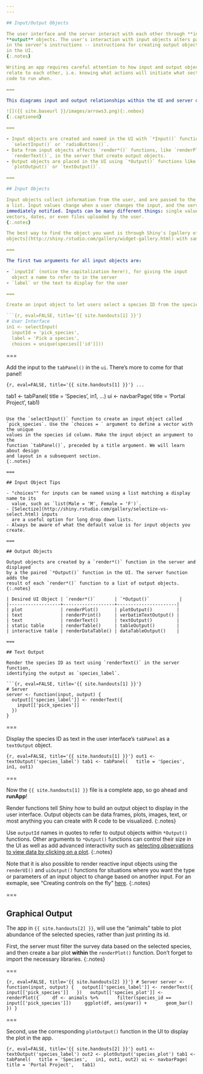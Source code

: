 ```yaml
---
---

## Input/Output Objects

The user interface and the server interact with each other through **input** and
**output** objects. The user's interaction with input objects alters parameters
in the server's instructions -- instructions for creating output objects shown
in the UI.
{:.notes}

Writing an app requires careful attention to how input and output objects
relate to each other, i.e. knowing what actions will initiate what sections of
code to run when.

===

This diagrams input and output relationships within the UI and server objects:

![]({{ site.baseurl }}/images/arrows3.png){:.nobox}
{:.captioned}

===

- Input objects are created and named in the UI with `*Input()` functions like
  `selectInput()` or `radioButtons()`.
- Data from input objects affects `render*()` functions, like `renderPlot()` or
  `renderText()`, in the server that create output objects.
- Output objects are placed in the UI using `*Output()` functions like
  `plotOutput()` or `textOutput()`.

===

## Input Objects

Input objects collect information from the user, and are passed to the server as
a list. Input values change when a user changes the input, and the server is
immediately notified. Inputs can be many different things: single values, text,
vectors, dates, or even files uploaded by the user.
{:.notes}

The best way to find the object you want is through Shiny's [gallery of input
objects](http://shiny.rstudio.com/gallery/widget-gallery.html) with sample code.

===

The first two arguments for all input objects are:

- `inputId` (notice the capitalization here!), for giving the input
  object a name to refer to in the server
- `label` or the text to display for the user

===

Create an input object to let users select a species ID from the species table.

```{r, eval=FALSE, title='{{ site.handouts[1] }}'}
# User Interface
in1 <- selectInput(
  inputId = 'pick_species',
  label = 'Pick a species',
  choices = unique(species[['id']]))
```

===

Add the input to the `tabPanel()` in the `ui`. There's more to come for that panel!

```{r, eval=FALSE, title='{{ site.handouts[1] }}'}
...
```

tab1 <- tabPanel(
  title = 'Species',
  in1, ...)
ui <- navbarPage(
  title = 'Portal Project',
  tab1)
```

Use the `selectInput()` function to create an input object called
`pick_species`. Use the `choices = ` argument to define a vector with the unique
values in the species id column. Make the input object an argument to the
function `tabPanel()`, preceded by a title argument. We will learn about design
and layout in a subsequent section.
{:.notes}

===

## Input Object Tips

- "choices"" for inputs can be named using a list matching a display name to its
  value, such as `list(Male = 'M', Female = 'F')`.
- [Selectize](http://shiny.rstudio.com/gallery/selectize-vs-select.html) inputs
  are a useful option for long drop down lists.
- Always be aware of what the default value is for input objects you create.

===

## Output Objects

Output objects are created by a `render*()` function in the server and displayed
by a the paired `*Output()` function in the UI. The server function adds the
result of each `render*()` function to a list of output objects.
{:.notes}

| Desired UI Object | `render*()`       | `*Output()`           |
|-------------------+-------------------+----------------------|
| plot              | renderPlot()      | plotOutput()         |
| text              | renderPrint()     | verbatimTextOutput() |
| text              | renderText()      | textOutput()         |
| static table      | renderTable()     | tableOutput()        |
| interactive table | renderDataTable() | dataTableOutput()    |

===

## Text Output

Render the species ID as text using `renderText()` in the server function,
identifying the output as `species_label`.

```{r, eval=FALSE, title='{{ site.handouts[1] }}'}
# Server
server <- function(input, output) {
  output[['species_label']] <- renderText({
    input[['pick_species']]
  })
}
```

===

Display the species ID as text in the user interface's `tabPanel` as a
`textOutput` object.

```{r, eval=FALSE, title='{{ site.handouts[1] }}'}
out1 <- textOutput('species_label')
tab1 <- tabPanel(
  title = 'Species',
  in1, out1)
```

===

Now the `{{ site.handouts[1] }}` file is a complete app, so go ahead and
**runApp**!

Render functions tell Shiny how to build an output object to display in the user
interface. Output objects can be data frames, plots, images, text, or most
anything you can create with R code to be visualized.
{:.notes}

Use `outputId` names in quotes to refer to output objects within `*Output()`
functions. Other arguments to `*Output()` functions can control their size in
the UI as well as add advanced interactivity such as [selecting observations to
view data by clicking on a
plot](http://shiny.rstudio.com/articles/selecting-rows-of-data.html).
{:.notes}

Note that it is also possible to render reactive input objects using the
`renderUI()` and `uiOutput()` functions for situations where you want the type
or parameters of an input object to change based on another input. For an
exmaple, see "Creating controls on the fly"
[here](http://shiny.rstudio.com/articles/dynamic-ui.html).
{:.notes}

===

## Graphical Output

The app in `{{ site.handouts[2] }}`, will use the "animals" table to plot
abundance of the selected species, rather than just printing its id.

First, the server must filter the survey data based on the selected species, and
then create a bar plot **within** the `renderPlot()` function. Don't forget to
import the necessary libraries.
{:.notes}

===

```{r, eval=FALSE, title='{{ site.handouts[2] }}'}
# Server
server <- function(input, output) {
  output[['species_label']] <- renderText({
    input[['pick_species']]
  })
  output[['species_plot']] <- renderPlot({
    df <- animals %>%
      filter(species_id == input[['pick_species']])
    ggplot(df, aes(year)) +
      geom_bar()
  })
}
```

===

Second, use the corresponding `plotOutput()` function in the UI to display the
plot in the app.

```{r, eval=FALSE, title='{{ site.handouts[2] }}'}
out1 <- textOutput('species_label')
out2 <- plotOutput('species_plot')
tab1 <- tabPanel(
  title = 'Species',
  in1, out1, out2)
ui <- navbarPage(
  title = 'Portal Project',
  tab1)
```
